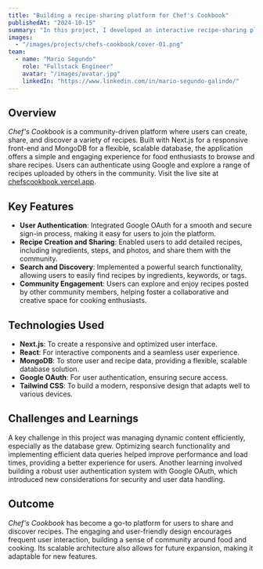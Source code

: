 ```yaml
---
title: "Building a recipe-sharing platform for Chef's Cookbook"
publishedAt: "2024-10-15"
summary: "In this project, I developed an interactive recipe-sharing platform using Next.js and MongoDB, where users can create, share, and discover recipes."
images:
  - "/images/projects/chefs-cookbook/cover-01.png"
team:
  - name: "Mario Segundo"
    role: "Fullstack Engineer"
    avatar: "/images/avatar.jpg"
    linkedIn: "https://www.linkedin.com/in/mario-segundo-galindo/"
---
```


## Overview

*Chef's Cookbook* is a community-driven platform where users can create, share, and discover a variety of recipes. Built with Next.js for a responsive front-end and MongoDB for a flexible, scalable database, the application offers a simple and engaging experience for food enthusiasts to browse and share recipes. Users can authenticate using Google and explore a range of recipes uploaded by others in the community. Visit the live site at [chefscookbook.vercel.app](https://chefscookbook.vercel.app).

## Key Features

- **User Authentication**: Integrated Google OAuth for a smooth and secure sign-in process, making it easy for users to join the platform.
- **Recipe Creation and Sharing**: Enabled users to add detailed recipes, including ingredients, steps, and photos, and share them with the community.
- **Search and Discovery**: Implemented a powerful search functionality, allowing users to easily find recipes by ingredients, keywords, or tags.
- **Community Engagement**: Users can explore and enjoy recipes posted by other community members, helping foster a collaborative and creative space for cooking enthusiasts.

## Technologies Used

- **Next.js**: To create a responsive and optimized user interface.
- **React**: For interactive components and a seamless user experience.
- **MongoDB**: To store user and recipe data, providing a flexible, scalable database solution.
- **Google OAuth**: For user authentication, ensuring secure access.
- **Tailwind CSS**: To build a modern, responsive design that adapts well to various devices.

## Challenges and Learnings

A key challenge in this project was managing dynamic content efficiently, especially as the database grew. Optimizing search functionality and implementing efficient data queries helped improve performance and load times, providing a better experience for users. Another learning involved building a robust user authentication system with Google OAuth, which introduced new considerations for security and user data handling.

## Outcome

*Chef's Cookbook* has become a go-to platform for users to share and discover recipes. The engaging and user-friendly design encourages frequent user interaction, building a sense of community around food and cooking. Its scalable architecture also allows for future expansion, making it adaptable for new features.